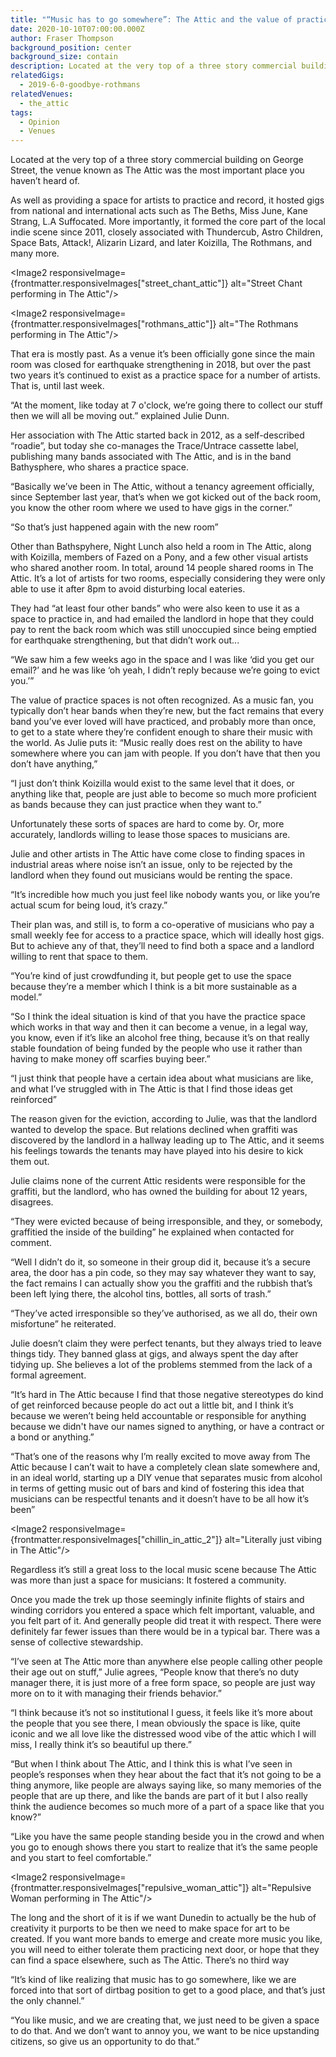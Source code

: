 ```yaml
---
title: "“Music has to go somewhere”: The Attic and the value of practice spaces"
date: 2020-10-10T07:00:00.000Z
author: Fraser Thompson
background_position: center
background_size: contain
description: Located at the very top of a three story commercial building on George Street, the venue known as The Attic was the most important place you haven’t heard of.
relatedGigs:
  - 2019-6-0-goodbye-rothmans
relatedVenues:
  - the_attic
tags:
  - Opinion
  - Venues
---
```



Located at the very top of a three story commercial building on George Street, the venue known as The Attic was the most important place you haven’t heard of.

As well as providing a space for artists to practice and record, it hosted gigs from national and international acts such as The Beths, Miss June, Kane Strang, L.A Suffocated. More importantly, it formed the core part of the local indie scene since 2011, closely associated with Thundercub, Astro Children, Space Bats, Attack!, Alizarin Lizard, and later Koizilla, The Rothmans, and many more.

<Image2 responsiveImage={frontmatter.responsiveImages["street_chant_attic"]} alt="Street Chant performing in The Attic"/>

<Image2 responsiveImage={frontmatter.responsiveImages["rothmans_attic"]} alt="The Rothmans performing in The Attic"/>

That era is mostly past. As a venue it’s been officially gone since the main room was closed for earthquake strengthening in 2018, but over the past two years it’s continued to exist as a practice space for a number of artists. That is, until last week.

“At the moment, like today at 7 o'clock, we’re going there to collect our stuff then we will all be moving out.” explained Julie Dunn.

Her association with The Attic started back in 2012, as a self-described “roadie”, but today she co-manages the Trace/Untrace cassette label, publishing many bands associated with The Attic, and is in the band Bathysphere, who shares a practice space.

“Basically we’ve been in The Attic, without a tenancy agreement officially, since September last year, that’s when we got kicked out of the back room, you know the other room where we used to have gigs in the corner.”

“So that’s just happened again with the new room”

Other than Bathspyhere, Night Lunch also held a room in The Attic, along with Koizilla, members of Fazed on a Pony, and a few other visual artists who shared another room. In total, around 14 people shared rooms in The Attic. It’s a lot of artists for two rooms, especially considering they were only able to use it after 8pm to avoid disturbing local eateries.

They had “at least four other bands” who were also keen to use it as a space to practice in, and had emailed the landlord in hope that they could pay to rent the back room which was still unoccupied since being emptied for earthquake strengthening, but that didn’t work out...

“We saw him a few weeks ago in the space and I was like ‘did you get our email?’ and he was like ‘oh yeah, I didn’t reply because we’re going to evict you.’”

The value of practice spaces is not often recognized. As a music fan, you typically don’t hear bands when they’re new, but the fact remains that every band you’ve ever loved will have practiced, and probably more than once, to get to a state where they’re confident enough to share their music with the world. As Julie puts it: “Music really does rest on the ability to have somewhere where you can jam with people. If you don’t have that then you don’t have anything,”

“I just don’t think Koizilla would exist to the same level that it does, or anything like that, people are just able to become so much more proficient as bands because they can just practice when they want to.”

Unfortunately these sorts of spaces are hard to come by. Or, more accurately, landlords willing to lease those spaces to musicians are.

Julie and other artists in The Attic have come close to finding spaces in industrial areas where noise isn’t an issue, only to be rejected by the landlord when they found out musicians would be renting the space.

“It’s incredible how much you just feel like nobody wants you, or like you’re actual scum for being loud, it’s crazy.”

Their plan was, and still is, to form a co-operative of musicians who pay a small weekly fee for access to a practice space, which will ideally host gigs. But to achieve any of that, they’ll need to find both a space and a landlord willing to rent that space to them.

“You’re kind of just crowdfunding it, but people get to use the space because they’re a member which I think is a bit more sustainable as a model.”

“So I think the ideal situation is kind of that you have the practice space which works in that way and then it can become a venue, in a legal way, you know, even if it’s like an alcohol free thing, because it’s on that really stable foundation of being funded by the people who use it rather than having to make money off scarfies buying beer.”

“I just think that people have a certain idea about what musicians are like, and what I’ve struggled with in The Attic is that I find those ideas get reinforced”

The reason given for the eviction, according to Julie, was that the landlord wanted to develop the space. But relations declined when graffiti was discovered by the landlord in a hallway leading up to The Attic, and it seems his feelings towards the tenants may have played into his desire to kick them out.

Julie claims none of the current Attic residents were responsible for the graffiti, but the landlord, who has owned the building for about 12 years, disagrees.

“They were evicted because of being irresponsible, and they, or somebody, graffitied the inside of the building” he explained when contacted for comment.

“Well I didn’t do it, so someone in their group did it, because it’s a secure area, the door has a pin code, so they may say whatever they want to say, the fact remains I can actually show you the graffiti and the rubbish that’s been left lying there, the alcohol tins, bottles, all sorts of trash.”

“They’ve acted irresponsible so they’ve authorised, as we all do, their own misfortune” he reiterated.

Julie doesn’t claim they were perfect tenants, but they always tried to leave things tidy. They banned glass at gigs, and always spent the day after tidying up. She believes a lot of the problems stemmed from the lack of a formal agreement.

“It’s hard in The Attic because I find that those negative stereotypes do kind of get reinforced because people do act out a little bit, and I think it’s because we weren’t being held accountable or responsible for anything because we didn't have our names signed to anything, or have a contract or a bond or anything.”

“That’s one of the reasons why I’m really excited to move away from The Attic because I can’t wait to have a completely clean slate somewhere and, in an ideal world, starting up a DIY venue that separates music from alcohol in terms of getting music out of bars and kind of fostering this idea that musicians can be respectful tenants and it doesn’t have to be all how it’s been”

<Image2 responsiveImage={frontmatter.responsiveImages["chillin_in_attic_2"]} alt="Literally just vibing in The Attic"/>

Regardless it’s still a great loss to the local music scene because The Attic was more than just a space for musicians: It fostered a community.

Once you made the trek up those seemingly infinite flights of stairs and winding corridors you entered a space which felt important, valuable, and you felt part of it. And generally people did treat it with respect. There were definitely far fewer issues than there would be in a typical bar. There was a sense of collective stewardship.

“I’ve seen at The Attic more than anywhere else people calling other people their age out on stuff,” Julie agrees, “People know that there’s no duty manager there, it is just more of a free form space, so people are just way more on to it with managing their friends behavior.”

“I think because it’s not so institutional I guess, it feels like it’s more about the people that you see there, I mean obviously the space is like, quite iconic and we all love like the distressed wood vibe of the attic which I will miss, I really think it’s so beautiful up there.”

“But when I think about The Attic, and I think this is what I’ve seen in people’s responses when they hear about the fact that it’s not going to be a thing anymore, like people are always saying like, so many memories of the people that are up there, and like the bands are part of it but I also really think the audience becomes so much more of a part of a space like that you know?”

“Like you have the same people standing beside you in the crowd and when you go to enough shows there you start to realize that it’s the same people and you start to feel comfortable.”

<Image2 responsiveImage={frontmatter.responsiveImages["repulsive_woman_attic"]} alt="Repulsive Woman performing in The Attic"/>

The long and the short of it is if we want Dunedin to actually be the hub of creativity it purports to be then we need to make space for art to be created. If you want more bands to emerge and create more music you like, you will need to either tolerate them practicing next door, or hope that they can find a space elsewhere, such as The Attic. There’s no third way

“It’s kind of like realizing that music has to go somewhere, like we are forced into that sort of dirtbag position to get to a good place, and that’s just the only channel.”

“You like music, and we are creating that, we just need to be given a space to do that. And we don’t want to annoy you, we want to be nice upstanding citizens, so give us an opportunity to do that.”

